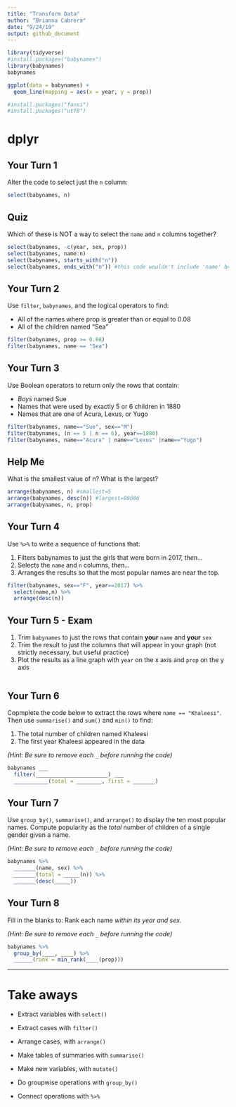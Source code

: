 ```yaml
---
title: "Transform Data"
author: "Brianna Cabrera"
date: "9/24/19"
output: github_document
---
```


```r
library(tidyverse)
#install.packages("babynames")
library(babynames)
babynames
```

```r
ggplot(data = babynames) +
  geom_line(mapping = aes(x = year, y = prop))
```
```r
#install.packages("fansi")
#install.packages("utf8")
```

# dplyr

## Your Turn 1

Alter the code to select just the `n` column:

```r
select(babynames, n)
```

## Quiz

Which of these is NOT a way to select the `name` and `n` columns together?

```r
select(babynames, -c(year, sex, prop))
select(babynames, name:n)
select(babynames, starts_with("n"))
select(babynames, ends_with("n")) #this code wouldn't include 'name' because it would only load the columns that end with the letter n
```

## Your Turn 2

Use `filter`, `babynames`, and the logical operators to find:

* All of the names where prop is greater than or equal to 0.08  
* All of the children named "Sea"  

```r
filter(babynames, prop >= 0.08)
filter(babynames, name == "Sea")
```

## Your Turn 3

Use Boolean operators to return only the rows that contain:

* _Boys_ named Sue  
* Names that were used by exactly 5 or 6 children in 1880  
* Names that are one of Acura, Lexus, or Yugo

```r
filter(babynames, name=="Sue", sex=="M")
filter(babynames, (n == 5 | n == 6), year==1880)
filter(babynames, name=="Acura" | name=="Lexus" |name=="Yugo")
```

## Help Me

What is the smallest value of n?
What is the largest?

```r
arrange(babynames, n) #smallest=5
arrange(babynames, desc(n)) #largest=99686
arrange(babynames, n, prop)
```

## Your Turn 4

Use `%>%` to write a sequence of functions that: 

1. Filters babynames to just the girls that were born in 2017, *then...*  
2. Selects the `name` and `n` columns, *then...*  
3. Arranges the results so that the most popular names are near the top.

```r
filter(babynames, sex=="F", year==2017) %>%
  select(name,n) %>%
  arrange(desc(n))
```

## Your Turn 5 - Exam

1. Trim `babynames` to just the rows that contain **your** `name` and **your** `sex`  
2. Trim the result to just the columns that will appear in your graph (not strictly necessary, but useful practice)  
3. Plot the results as a line graph with `year` on the x axis and `prop` on the y axis

```r


```

## Your Turn 6

Copmplete the code below to extract the rows where `name == "Khaleesi"`. Then use `summarise()` and `sum()` and `min()` to find:

1. The total number of children named Khaleesi
2. The first year Khaleesi appeared in the data

*(Hint: Be sure to remove each `_` before running the code)*

```r
babynames ___ 
  filter(_______________________) ___
  ___________(total = ________, first = _______)
```

## Your Turn 7

Use `group_by()`, `summarise()`, and `arrange()` to display the ten most popular names. Compute popularity as the *total* number of children of a single gender given a name.

*(Hint: Be sure to remove each `_` before running the code)*

```r
babynames %>%
  _______(name, sex) %>% 
  _______(total = _____(n)) %>% 
  _______(desc(_____))
```


## Your Turn 8

Fill in the blanks to: 
Rank each name _within its year and sex_. 

*(Hint: Be sure to remove each `_` before running the code)*

```r
babynames %>% 
  group_by(____, ____) %>% 
  ______(rank = min_rank(____(prop)))
```


***

# Take aways

* Extract variables with `select()`  
* Extract cases with `filter()`  
* Arrange cases, with `arrange()`  

* Make tables of summaries with `summarise()`  
* Make new variables, with `mutate()`  
* Do groupwise operations with `group_by()`

* Connect operations with `%>%`  


